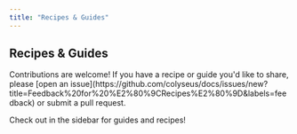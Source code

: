 ```yaml
---
title: "Recipes & Guides"
---
```


## Recipes & Guides

<Callout type="info">
    Contributions are welcome! If you have a recipe or guide you'd like to share, please [open an issue](https://github.com/colyseus/docs/issues/new?title=Feedback%20for%20%E2%80%9CRecipes%E2%80%9D&labels=feedback) or submit a pull request.
</Callout>

Check out in the sidebar for guides and recipes!